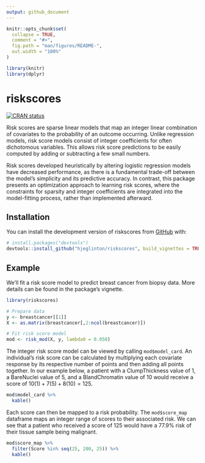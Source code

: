 ```yaml
---
output: github_document
---
```


<!-- README.md is generated from README.Rmd. Please edit that file -->

```r
knitr::opts_chunk$set(
  collapse = TRUE,
  comment = "#>",
  fig.path = "man/figures/README-",
  out.width = "100%"
)

library(knitr)
library(dplyr)
```

# riskscores

<!-- badges: start -->
[![CRAN status](https://www.r-pkg.org/badges/version/riskscores)](https://CRAN.R-project.org/package=riskscores)

<!-- badges: end -->

Risk scores are sparse linear models that map an integer linear combination of covariates to the probability of an outcome occurring. Unlike regression models, risk score models consist of integer coefficients for often dichotomous variables. This allows risk score predictions to be easily computed by adding or subtracting a few small numbers. 

Risk scores developed heuristically by altering logistic regression models have decreased performance, as there is a fundamental trade-off between the model's simplicity and its predictive accuracy. In contrast, this package presents an optimization approach to learning risk scores, where the constraints for sparsity and integer coefficients are integrated into the model-fitting process, rather than implemented afterward. 

## Installation

You can install the development version of riskscores from [GitHub](https://github.com/) with:

``` r
# install.packages("devtools")
devtools::install_github("hjeglinton/riskscores", build_vignettes = TRUE)
```

## Example

We'll fit a risk score model to predict breast cancer from biopsy data. More details can be found in the package's vignette.  

```r
library(riskscores)

# Prepare data
y <- breastcancer[[1]]
X <- as.matrix(breastcancer[,2:ncol(breastcancer)])

# Fit risk score model 
mod <- risk_mod(X, y, lambda0 = 0.058)


```

The integer risk score model can be viewed by calling `mod$model_card`. An individual's risk score can be calculated by multiplying each covariate response by its respective number of points and then adding all points together. In our example below, a patient with a ClumpThickness value of 1, a BareNuclei value of 5, and a BlandChromatin value of 10 would receive a score of $10(1) + 7(5) + 8(10) = 125$.

```r
mod$model_card %>%
  kable()
```

Each score can then be mapped to a risk probability. The `mod$score_map` dataframe maps an integer range of scores to their associated risk. We can see that a patient who received a score of 125 would have a 77.9% risk of their tissue sample being malignant.  



```r
mod$score_map %>%
  filter(Score %in% seq(25, 200, 25)) %>%
  kable()
```


